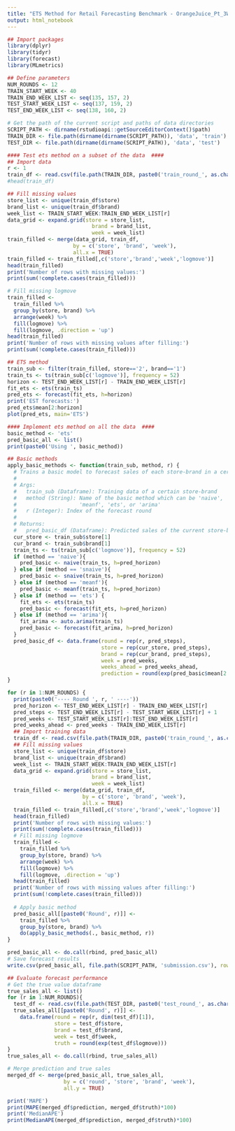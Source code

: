 ```yaml
---
title: "ETS Method for Retail Forecasting Benchmark - OrangeJuice_Pt_3Weeks_Weekly"
output: html_notebook
---
```



```r
## Import packages
library(dplyr)
library(tidyr)
library(forecast)
library(MLmetrics)

## Define parameters
NUM_ROUNDS <- 12
TRAIN_START_WEEK <- 40
TRAIN_END_WEEK_LIST <- seq(135, 157, 2)
TEST_START_WEEK_LIST <- seq(137, 159, 2)
TEST_END_WEEK_LIST <- seq(138, 160, 2)

# Get the path of the current script and paths of data directories
SCRIPT_PATH <- dirname(rstudioapi::getSourceEditorContext()$path)
TRAIN_DIR <- file.path(dirname(dirname(SCRIPT_PATH)), 'data', 'train')
TEST_DIR <- file.path(dirname(dirname(SCRIPT_PATH)), 'data', 'test')
```

```r
#### Test ets method on a subset of the data  ####
## Import data
r <- 1
train_df <- read.csv(file.path(TRAIN_DIR, paste0('train_round_', as.character(r), '.csv')))
#head(train_df)

## Fill missing values
store_list <- unique(train_df$store)
brand_list <- unique(train_df$brand)
week_list <- TRAIN_START_WEEK:TRAIN_END_WEEK_LIST[r]
data_grid <- expand.grid(store = store_list,
                           brand = brand_list, 
                           week = week_list)
train_filled <- merge(data_grid, train_df, 
                     by = c('store', 'brand', 'week'), 
                     all.x = TRUE)
train_filled <- train_filled[,c('store','brand','week','logmove')]
head(train_filled)
print('Number of rows with missing values:')
print(sum(!complete.cases(train_filled)))

# Fill missing logmove 
train_filled <- 
  train_filled %>% 
  group_by(store, brand) %>% 
  arrange(week) %>%
  fill(logmove) %>%
  fill(logmove, .direction = 'up')
head(train_filled)
print('Number of rows with missing values after filling:')
print(sum(!complete.cases(train_filled)))

## ETS method
train_sub <- filter(train_filled, store=='2', brand=='1')
train_ts <- ts(train_sub[c('logmove')], frequency = 52)
horizon <- TEST_END_WEEK_LIST[r] - TRAIN_END_WEEK_LIST[r]
fit_ets <- ets(train_ts)
pred_ets <- forecast(fit_ets, h=horizon)
print('EST forecasts:')
pred_ets$mean[2:horizon]
plot(pred_ets, main='ETS')
```

```r
#### Implement ets method on all the data  ####
basic_method <- 'ets'
pred_basic_all <- list()
print(paste0('Using ', basic_method))

## Basic methods 
apply_basic_methods <- function(train_sub, method, r) {
  # Trains a basic model to forecast sales of each store-brand in a certain round.
  # 
  # Args:
  #   train_sub (Dataframe): Training data of a certain store-brand
  #   method (String): Name of the basic method which can be 'naive', 'snaive',
  #                    'meanf', 'ets', or 'arima'
  #   r (Integer): Index of the forecast round
  # 
  # Returns:
  #   pred_basic_df (Dataframe): Predicted sales of the current store-brand
  cur_store <- train_sub$store[1]
  cur_brand <- train_sub$brand[1]
  train_ts <- ts(train_sub[c('logmove')], frequency = 52)
  if (method == 'naive'){
    pred_basic <- naive(train_ts, h=pred_horizon)
  } else if (method == 'snaive'){
    pred_basic <- snaive(train_ts, h=pred_horizon)
  } else if (method == 'meanf'){
    pred_basic <- meanf(train_ts, h=pred_horizon)
  } else if (method == 'ets') {
    fit_ets <- ets(train_ts)
    pred_basic <- forecast(fit_ets, h=pred_horizon)
  } else if (method == 'arima'){
    fit_arima <- auto.arima(train_ts)
    pred_basic <- forecast(fit_arima, h=pred_horizon)
  }
  pred_basic_df <- data.frame(round = rep(r, pred_steps),
                              store = rep(cur_store, pred_steps),
                              brand = rep(cur_brand, pred_steps),
                              week = pred_weeks,
                              weeks_ahead = pred_weeks_ahead,
                              prediction = round(exp(pred_basic$mean[2:pred_horizon])))
}

for (r in 1:NUM_ROUNDS) { 
  print(paste0('---- Round ', r, ' ----'))
  pred_horizon <- TEST_END_WEEK_LIST[r] - TRAIN_END_WEEK_LIST[r]
  pred_steps <- TEST_END_WEEK_LIST[r] - TEST_START_WEEK_LIST[r] + 1
  pred_weeks <- TEST_START_WEEK_LIST[r]:TEST_END_WEEK_LIST[r]
  pred_weeks_ahead <- pred_weeks - TRAIN_END_WEEK_LIST[r]
  ## Import training data
  train_df <- read.csv(file.path(TRAIN_DIR, paste0('train_round_', as.character(r), '.csv')))
  ## Fill missing values
  store_list <- unique(train_df$store)
  brand_list <- unique(train_df$brand)
  week_list <- TRAIN_START_WEEK:TRAIN_END_WEEK_LIST[r]
  data_grid <- expand.grid(store = store_list,
                           brand = brand_list, 
                           week = week_list)
  train_filled <- merge(data_grid, train_df, 
                        by = c('store', 'brand', 'week'), 
                        all.x = TRUE)
  train_filled <- train_filled[,c('store','brand','week','logmove')]
  head(train_filled)
  print('Number of rows with missing values:')
  print(sum(!complete.cases(train_filled)))
  # Fill missing logmove 
  train_filled <- 
    train_filled %>% 
    group_by(store, brand) %>% 
    arrange(week) %>%
    fill(logmove) %>%
    fill(logmove, .direction = 'up')
  head(train_filled)
  print('Number of rows with missing values after filling:')
  print(sum(!complete.cases(train_filled)))
  
  # Apply basic method
  pred_basic_all[[paste0('Round', r)]] <- 
    train_filled %>%
    group_by(store, brand) %>%
    do(apply_basic_methods(., basic_method, r))
}

pred_basic_all <- do.call(rbind, pred_basic_all)
# Save forecast results
write.csv(pred_basic_all, file.path(SCRIPT_PATH, 'submission.csv'), row.names = FALSE)

## Evaluate forecast performance
# Get the true value dataframe
true_sales_all <- list()
for (r in 1:NUM_ROUNDS){
  test_df <- read.csv(file.path(TEST_DIR, paste0('test_round_', as.character(r), '.csv')))
  true_sales_all[[paste0('Round', r)]] <-
    data.frame(round = rep(r, dim(test_df)[1]),
               store = test_df$store,
               brand = test_df$brand,
               week = test_df$week,
               truth = round(exp(test_df$logmove)))
}
true_sales_all <- do.call(rbind, true_sales_all)

# Merge prediction and true sales
merged_df <- merge(pred_basic_all, true_sales_all, 
                  by = c('round', 'store', 'brand', 'week'), 
                  all.y = TRUE)

print('MAPE')
print(MAPE(merged_df$prediction, merged_df$truth)*100)
print('MedianAPE')
print(MedianAPE(merged_df$prediction, merged_df$truth)*100)
```





